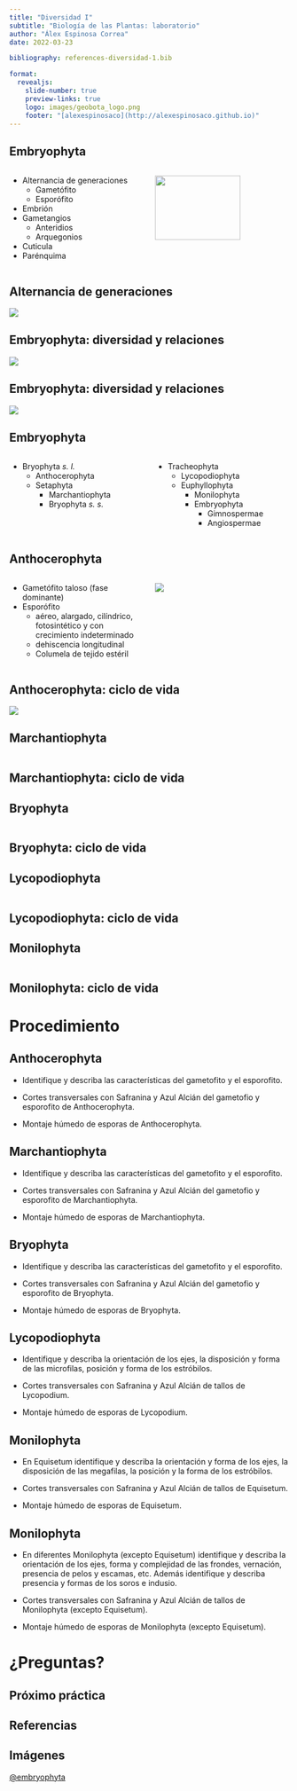 ```yaml
---
title: "Diversidad I"
subtitle: "Biología de las Plantas: laboratorio"
author: "Álex Espinosa Correa"
date: 2022-03-23

bibliography: references-diversidad-1.bib

format: 
  revealjs:
    slide-number: true
    preview-links: true
    logo: images/geobota_logo.png
    footer: "[alexespinosaco](http://alexespinosaco.github.io)"
---
```


## Embryophyta

::: columns
::: {.column width="50%"}
-   Alternancia de generaciones
    -   Gametófito
    -   Esporófito
-   Embrión
-   Gametangios
    -   Anteridios
    -   Arquegonios
-   Cuticula
-   Parénquima
:::

::: {.column width="50%"}
![](images/embryophyta.jpg){#embryophyta fig-align="center" width="80%"}
:::
:::

## Alternancia de generaciones

![](https://github.com/alexespinosaco/manual-laboratorio-biologia-plantas/blob/main/images/embryophyta_ciclo.jpg?raw=true){#embryophyta-ciclo fig-align="center"}

## Embryophyta: diversidad y relaciones

![](https://github.com/alexespinosaco/manual-laboratorio-biologia-plantas/blob/main/images/viridiplantae_arbol.jpg?raw=true){#viridiplante-arbol-1 fig-align="center"}

## Embryophyta: diversidad y relaciones

![](images/viridiplante_arbol.jpg){#viridiplante-arbol-2 fig-align="center"}

## Embryophyta

::: columns
::: {.column width="50%"}
-   Bryophyta *s. l.*
    -   Anthocerophyta
    -   Setaphyta
        -   Marchantiophyta
        -   Bryophyta *s. s.*
:::

::: {.column width="50%"}
-   Tracheophyta
    -   Lycopodiophyta
    -   Euphyllophyta
        -   Monilophyta
        -   Embryophyta
            -   Gimnospermae
            -   Angiospermae
:::
:::

## Anthocerophyta

::: columns
::: {.column width="50%"}
-   Gametófito taloso (fase dominante)
-   Esporófito
    -   aéreo, alargado, cilíndrico, fotosintético y con crecimiento indeterminado
    -   dehiscencia longitudinal
    -   Columela de tejido estéril
:::

::: {.column width="50%"}
![](images/anthocerophyta.jpg){#anthocerophyta fig-align="center"}
:::
:::

## Anthocerophyta: ciclo de vida

![](https://github.com/alexespinosaco/manual-laboratorio-biologia-plantas/blob/main/images/anthocerotophyta_morfologia.jpg?raw=true){#anthocerophyta_morfologia fig-align="center"}

## Marchantiophyta

::: columns
::: {.column width="50%"}
:::

::: {.column width="50%"}
:::
:::

## Marchantiophyta: ciclo de vida

## Bryophyta

::: columns
::: {.column width="50%"}
:::

::: {.column width="50%"}
:::
:::

## Bryophyta: ciclo de vida

## Lycopodiophyta

::: columns
::: {.column width="50%"}
:::

::: {.column width="50%"}
:::
:::

## Lycopodiophyta: ciclo de vida

## Monilophyta

::: columns
::: {.column width="50%"}
:::

::: {.column width="50%"}
:::
:::

## Monilophyta: ciclo de vida

# Procedimiento

## Anthocerophyta

-   Identifique y describa las características del gametofito y el esporofito.

-   Cortes transversales con Safranina y Azul Alcián del gametofio y esporofito de Anthocerophyta.

-   Montaje húmedo de esporas de Anthocerophyta.

## Marchantiophyta

-   Identifique y describa las características del gametofito y el esporofito.

-   Cortes transversales con Safranina y Azul Alcián del gametofio y esporofito de Marchantiophyta.

-   Montaje húmedo de esporas de Marchantiophyta.

## Bryophyta

-   Identifique y describa las características del gametofito y el esporofito.

-   Cortes transversales con Safranina y Azul Alcián del gametofio y esporofito de Bryophyta.

-   Montaje húmedo de esporas de Bryophyta.

## Lycopodiophyta

-   Identifique y describa la orientación de los ejes, la disposición y forma de las microfilas, posición y forma de los estróbilos.

-   Cortes transversales con Safranina y Azul Alcián de tallos de Lycopodium.

-   Montaje húmedo de esporas de Lycopodium.

## Monilophyta

-   En Equisetum identifique y describa la orientación y forma de los ejes, la disposición de las megafilas, la posición y la forma de los estróbilos.

-   Cortes transversales con Safranina y Azul Alcián de tallos de Equisetum.

-   Montaje húmedo de esporas de Equisetum.

## Monilophyta

-   En diferentes Monilophyta (excepto Equisetum) identifique y describa la orientación de los ejes, forma y complejidad de las frondes, vernación, presencia de pelos y escamas, etc. Además identifique y describa presencia y formas de los soros e indusio.

-   Cortes transversales con Safranina y Azul Alcián de tallos de Monilophyta (excepto Equisetum).

-   Montaje húmedo de esporas de Monilophyta (excepto Equisetum).

# ¿Preguntas?

## Próximo práctica

## Referencias

::: {#refs}
:::

## Imágenes

[\@embryophyta](https://commons.wikimedia.org/wiki/File:Plants.jpg)
